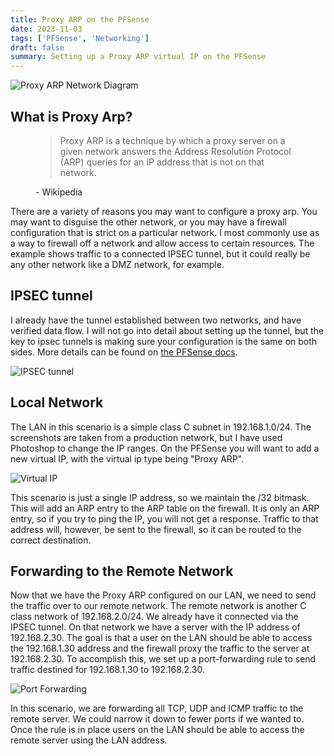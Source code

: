 ```yaml
---
title: Proxy ARP on the PFSense
date: 2023-11-03
tags: ['PFSense', 'Networking']
draft: false
summary: Setting up a Proxy ARP virtual IP on the PFSense
---
```


![Proxy ARP Network Diagram](/static/images/proxy-arp_diagram.png)

## What is Proxy Arp?

<figure>
  <blockquote>
    Proxy ARP is a technique by which a proxy server on a given network answers the Address Resolution Protocol (ARP)
    queries for an IP address that is not on that network.
  </blockquote>
  <figcaption>- Wikipedia</figcaption>
</figure>

There are a variety of reasons you may want to configure a proxy arp. You may want to disguise the other network, or
you may have a firewall configuration that is strict on a particular network. I most commonly use as a way to
firewall off a network and allow access to certain resources. The example shows traffic to a connected IPSEC tunnel,
but it could really be any other network like a DMZ network, for example.

## IPSEC tunnel

I already have the tunnel established between two networks, and have verified data flow. I will not go into detail
about setting up the tunnel, but the key to ipsec tunnels is making sure your configuration is the same on both
sides. More details can be found on
[the PFSense docs](https://docs.netgate.com/pfsense/en/latest/recipes/ipsec-s2s-psk.html).

![IPSEC tunnel](/static/images/proxy-arp_ipsec.png)

## Local Network

The LAN in this scenario is a simple class C subnet in 192.168.1.0/24. The screenshots are taken from a production
network, but I have used Photoshop to change the IP ranges. On the PFSense you will want to add a new virtual IP,
with the virtual ip type being "Proxy ARP".

![Virtual IP](/static/images/proxy-arp_virtual-ip.png)

This scenario is just a single IP address, so we maintain the /32 bitmask. This will add an ARP entry to the ARP
table on the firewall. It is only an ARP entry, so if you try to ping the IP, you will not get a response. Traffic to
that address will, however, be sent to the firewall, so it can be routed to the correct destination.

## Forwarding to the Remote Network

Now that we have the Proxy ARP configured on our LAN, we need to send the traffic over to our remote network. The
remote network is another C class network of 192.168.2.0/24. We already have it connected via the IPSEC tunnel. On
that network we have a server with the IP address of 192.168.2.30. The goal is that a user on the LAN should be able
to access the 192.168.1.30 address and the firewall proxy the traffic to the server at 192.168.2.30. To
accomplish this, we set up a port-forwarding rule to send traffic destined for 192.168.1.30 to 192.168.2.30.

![Port Forwarding](/static/images/proxy-arp_port-forward.png)

In this scenario, we are forwarding all TCP, UDP and ICMP traffic to the remote server. We could narrow it down to
fewer ports if we wanted to. Once the rule is in place users on the LAN should be able to access the remote server
using the LAN address.


